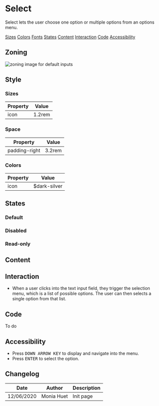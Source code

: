 
<Meta title="Components/Form/Input/Select" />

# Select

Select lets the user choose one option or multiple options from an options menu. 

<Row>
	<Col centered="all">
		<a href="#sizes">Sizes</a>
	</Col>
	<Col centered="all">
		<a href="#colors">Colors</a>
	</Col>
	<Col centered="all">
		<a href="#fonts">Fonts</a>
	</Col>
	<Col centered="all">
		<a href="#states">States</a>
	</Col>
	<Col centered="all">
		<a href="#content">Content</a>
	</Col>
		<Col centered="all">
		<a href="#interaction">Interaction</a>
	</Col>
	<Col centered="all">
		<a href="#code">Code</a>
	</Col>
	<Col centered="all">
		<a href="#accessibility">Accessibility</a>
	</Col>
</Row>


## Zoning

<img src={InputZoning} alt="zoning image for default inputs" className="full" class="full" />

## Style

### Sizes <a id="sizes" />

| Property                       | Value             | 
| ------------------------------ | ----------------- | 
| icon           	             | 1.2rem            | 


### Space <a id="space" />

| Property                       | Value             | 
| ------------------------------ | ----------------- | 
| padding-right					 | 3.2rem            | 


### Colors <a id="colors" />

| Property                       | Value                               | 
| ------------------------------ | ----------------------------------- | 
| icon		                     | $dark-silver                        |

## States <a id="states" />


### Default

<Story id="components-form--select" />

### Disabled 

### Read-only 


## Content <a id="content" />


## Interaction <a id="interaction" />

- When a user clicks into the text input field, they trigger the selection menu, which is a list of possible options. The user can then selects a single option from that list.

## Code <a id="code" />

To do

## Accessibility <a id="accessibility" />

- Press <kbd>DOWN ARROW KEY</kbd> to display and navigate into the menu.
- Press <kbd>ENTER</kbd> to select the option.

## Changelog

| Date       | Author | Description |
| ---------- | ------ | ----------- |
| 12/06/2020 | Monia Huet  | Init page   |

